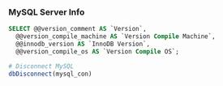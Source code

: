 ### MySQL Server Info

```sql
SELECT @@version_comment AS `Version`, 
  @@version_compile_machine AS `Version Compile Machine`, 
  @@innodb_version AS `InnoDB Version`, 
  @@version_compile_os AS `Version Compile OS`;
```

```r
# Disconnect MySQL
dbDisconnect(mysql_con)
```
